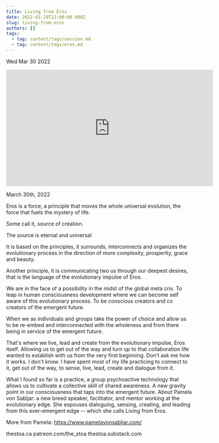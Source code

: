 ```yaml
---
title: Living from Eros
date: 2022-03-29T22:00:00.000Z
slug: living-from-eros
authors: []
tags:
  - tag: content/tags/session.md
  - tag: content/tags/eros.md
---
```






Wed Mar 30 2022

<iframe width="560" height="315" src="https://www.youtube.com/embed/HkHHvyiZ4kk" title="Living from Eros w/ Pamela von Sabljar" frameborder="0" allow="accelerometer; autoplay; clipboard-write; encrypted-media; gyroscope; picture-in-picture" allowfullscreen ></iframe>

March 30th, 2022

Eros is a force, a principle that moves the whole universal evolution, the force that fuels the mystery of life.

Some call it, source of creation.

The source is eternal and universal 

It is based on the principles, it surrounds, interconnects and organizes the evolutionary process in the direction of more complexity, prosperity, grace and beauty.  

Another principle, it is communicating two us through our deepest desires, that is the language of the evolutionary impulse of Eros.

We are in the face of a possibility in the midst of the global meta cris. To leap in human consciousness development where we can become self aware of this evolutionary process. To be conscious creators and co creators of the emergent future. 

When we as individuals and groups take the power of choice and allow us to be re-embed and interconnected with the wholeness and from there being in service of the emergent future.

That's where we live, lead and create from the evolutionary impulse, Eros itself.
Allowing us to get out of the way and turn up to that collaboration life wanted to establish with us from the very first beginning.
Don’t ask me how it works. I don't know. I have spent most of my life practicing to connect to it, get out of the way, to sense, live, lead, create and dialogue from it.

What I found so far is a practice, a group psychoactive technology that allows us to cultivate a collective skill of shared awareness. A new gravity point in our consciousness that taps into the emergent future.
About Pamela von Sabljar: a new breed speaker, facilitator, and mentor working at the evolutionary edge. She espouses dialoguing, sensing, creating, and leading from this ever-emergent edge -- which she calls Living from Eros. 

More from Pamela: https://www.pamelavonsabljar.com/

thestoa.ca
patreon.com/the_stoa
thestoa.substack.com


